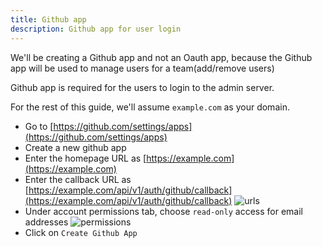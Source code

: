 ```yaml
---
title: Github app
description: Github app for user login
---
```



<Aside>We'll be creating a Github app and not an Oauth app, because the Github app will be used to manage users for a team(add/remove users)</Aside>

Github app is required for the users to login to the admin server.

For the rest of this guide, we'll assume `example.com` as your domain.

- Go to [https://github.com/settings/apps](https://github.com/settings/apps)
- Create a new github app
- Enter the homepage URL as [https://example.com](https://example.com)
- Enter the callback URL as [https://example.com/api/v1/auth/github/callback](https://example.com/api/v1/auth/github/callback)
![urls](../../../assets/github-urls.png)
- Under account permissions tab, choose `read-only` access for email addresses
![permissions](../../../assets/github-permissions.png)
- Click on `Create Github App`